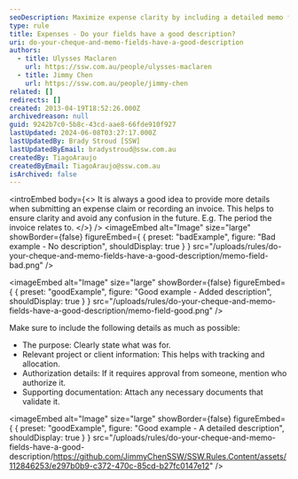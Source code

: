 ```yaml
---
seoDescription: Maximize expense clarity by including a detailed memo field, providing purpose, project/client info, authorization details, and supporting documentation.
type: rule
title: Expenses - Do your fields have a good description?
uri: do-your-cheque-and-memo-fields-have-a-good-description
authors:
  - title: Ulysses Maclaren
    url: https://ssw.com.au/people/ulysses-maclaren
  - title: Jimmy Chen
    url: https://ssw.com.au/people/jimmy-chen
related: []
redirects: []
created: 2013-04-19T18:52:26.000Z
archivedreason: null
guid: 9242b7c0-5b8c-43cd-aae8-66fde910f927
lastUpdated: 2024-06-08T03:27:17.000Z
lastUpdatedBy: Brady Stroud [SSW]
lastUpdatedByEmail: bradystroud@ssw.com.au
createdBy: TiagoAraujo
createdByEmail: TiagoAraujo@ssw.com.au
isArchived: false
---
```


<introEmbed
  body={<>
It is always a good idea to provide more details when submitting an expense claim or recording an invoice. This helps to ensure clarity and avoid any confusion in the future.
E.g. The period the invoice relates to.
  </>}
/>
<imageEmbed
  alt="Image"
  size="large"
  showBorder={false}
  figureEmbed={ {
    preset: "badExample",
    figure: "Bad example - No description",
    shouldDisplay: true
  } }
  src="/uploads/rules/do-your-cheque-and-memo-fields-have-a-good-description/memo-field-bad.png"
/>

<imageEmbed
  alt="Image"
  size="large"
  showBorder={false}
  figureEmbed={ {
    preset: "goodExample",
    figure: "Good example - Added description",
    shouldDisplay: true
  } }
  src="/uploads/rules/do-your-cheque-and-memo-fields-have-a-good-description/memo-field-good.png"
/>

Make sure to include the following details as much as possible:

- The purpose: Clearly state what was for.
- Relevant project or client information: This helps with tracking and allocation.
- Authorization details: If it requires approval from someone, mention who authorize it.
- Supporting documentation: Attach any necessary documents that validate it.

<imageEmbed
  alt="Image"
  size="large"
  showBorder={false}
  figureEmbed={ {
    preset: "goodExample",
    figure: "Good example - A detailed description",
    shouldDisplay: true
  } }
  src="/uploads/rules/do-your-cheque-and-memo-fields-have-a-good-description/https://github.com/JimmyChenSSW/SSW.Rules.Content/assets/112846253/e297b0b9-c372-470c-85cd-b27fc0147e12"
/>
